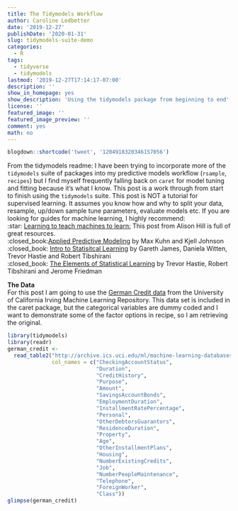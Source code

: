 ```yaml
---
title: The Tidymodels Workflow
author: Caroline Ledbetter
date: '2019-12-27'
publishDate: '2020-01-31'
slug: tidymodels-suite-demo
categories:
  - R
tags:
  - tidyverse
  - tidymodels
lastmod: '2019-12-27T17:14:17-07:00'
description: ''
show_in_homepage: yes
show_description: 'Using the tidymodels package from beginning to end'
license: ''
featured_image: ''
featured_image_preview: ''
comment: yes
math: no
---
```


```r
blogdown::shortcode('tweet', '1204918320346157056')
```

From the tidymodels readme: 
I have been trying to incorporate more of the `tidymodels` suite of packages 
into my predictive models workflow (`rsample`, `recipes`) but I find myself 
frequently falling back on `caret` for model tuning and fitting 
because it's what I know. This post is a work through from start to finish using 
the `tidymodels` suite. This post is NOT a tutorial for supervised learning. 
It assumes you know how and why to split your data, resample, up/down sample 
tune parameters, evaluate models etc. 
If you are looking for guides for machine learning, I highly recommend:  
:star: 
[Learning to teach machines to learn:](https://alison.rbind.io/post/2019-12-23-learning-to-teach-machines-to-learn/) 
This post from Alison Hill is full of great resources.  
:closed_book:[Applied Predictive Modeling](http://appliedpredictivemodeling.com) 
by Max Kuhn and Kjell Johnson  
:closed_book:
[Intro to Statisitcal Learning](https://www.springer.com/gp/book/9781461471370)
by Gareth James, Daniela Witten, Trevor Hastie and Robert Tibshirani  
:closed_book:
[The Elements of Statistical Learning](https://www.springer.com/gp/book/9780387848570)
by Trevor Hastie, Robert Tibshirani and Jerome Friedman  

**The Data**  
For this post I am going to use the 
[German Credit data](http://archive.ics.uci.edu/ml/datasets/Statlog+(German+Credit+Data)) 
from the University of California Irving Machine Learning Repository. This 
data set is included in the caret package, but the categorical variables are 
dummy coded and I want to demonstrate some of the factor options in recipe, so 
I am retrieving the original. 

```r
library(tidymodels)
library(readr)
german_credit <- 
  read_table2("http://archive.ics.uci.edu/ml/machine-learning-databases/statlog/german/german.data", 
              col_names = c("CheckingAccountStatus", 
                            "Duration", 
                            "CreditHistory", 
                            "Purpose", 
                            "Amount", 
                            "SavingsAccountBonds", 
                            "EmploymentDuration", 
                            "InstallmentRatePercentage", 
                            "Personal", 
                            "OtherDebtorsGuarantors", 
                            "ResidenceDuration", 
                            "Property", 
                            "Age", 
                            "OtherInstallmentPlans", 
                            "Housing", 
                            "NumberExistingCredits", 
                            "Job", 
                            "NumberPeopleMaintenance", 
                            "Telephone", 
                            "ForeignWorker", 
                            "Class"))
glimpse(german_credit)
```

